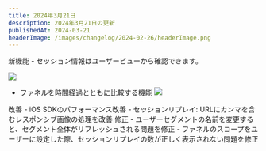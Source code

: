 ```yaml
---
title: 2024年3月21日
description: 2024年3月21日の更新
publishedAt: 2024-03-21
headerImage: /images/changelog/2024-02-26/headerImage.png
---
```

<Badge variant="noLink" className="m-0">
  <span>新機能</span>
</Badge>
- セッション情報はユーザービューから確認できます。

![](/images/changelog/2024-03-21/1.png)
- ファネルを時間経過とともに比較する機能
![](/images/changelog/2024-03-21/2.png)

<Badge variant="noLink" className="m-0">
  <span>改善</span>
</Badge>
- iOS SDKのパフォーマンス改善
- セッションリプレイ: URLにカンマを含むレスポンシブ画像の処理を改善

<Badge variant="noLink" className="m-0">
  <span>修正</span>
</Badge>
- ユーザーセグメントの名前を変更すると、セグメント全体がリフレッシュされる問題を修正
- ファネルのスコープをユーザーに設定した際、セッションリプレイの数が正しく表示されない問題を修正